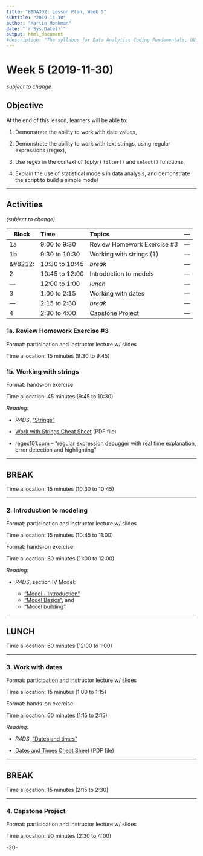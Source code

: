 ```yaml
---
title: "BIDA302: Lesson Plan, Week 5"
subtitle: "2019-11-30"
author: "Martin Monkman"
date: "`r Sys.Date()`"
output: html_document
#description: "The syllabus for Data Analytics Coding Fundamentals, UVic BIDA302"
---
```


# Week 5 (2019-11-30)

_subject to change_


## Objective

At the end of this lesson, learners will be able to:

1. Demonstrate the ability to work with date values,  

2. Demonstrate the ability to work with text strings, using regular expressions (regex),

3. Use regex in the context of {dplyr} `filter()` and `select()` functions,

4. Explain the use of statistical models in data analysis, and demonstrate the script to build a simple model



***

## Activities

_(subject to change)_

| Block      | Time           | Topics  | &#8212; |
|---         |:---            |:---     |:---:  |
|1a          | 9:00 to 9:30   | Review Homework Exercise #3 | &#8212; |
|1b          | 9:30 to 10:30  | Working with strings (1) | &#8212; |
|&#8212:     | 10:30 to 10:45 | _break_ | &#8212; |
|2           | 10:45 to 12:00 | Introduction to models | &#8212; |
|&#8212;     | 12:00 to 1:00  | _lunch_ | &#8212; |
|3           | 1:00 to 2:15   | Working with dates | &#8212; |
|&#8212;     | 2:15 to 2:30   | _break_ | &#8212; |
|4           | 2:30 to 4:00   | Capstone Project | &#8212; |



### 1a. Review Homework Exercise #3

Format: participation and instructor lecture w/ slides

Time allocation: 15 minutes (9:30 to 9:45)

### 1b. Working with strings 

Format: hands-on exercise

Time allocation: 45 minutes (9:45 to 10:30)


_Reading:_

* _R4DS_, ["Strings"](https://r4ds.had.co.nz/strings.html)

* [Work with Strings Cheat Sheet](https://github.com/rstudio/cheatsheets/raw/master/strings.pdf) (PDF file)

* [regex101.com](https://regex101.com/) -- "regular expression debugger with real time explanation, error detection and highlighting"



***

## BREAK

Time allocation: 15 minutes (10:30 to 10:45)

***


### 2. Introduction to modeling

Format: participation and instructor lecture w/ slides

Time allocation: 15 minutes (10:45 to 11:00)

Format: hands-on exercise

Time allocation: 60 minutes (11:00 to 12:00)

_Reading:_

* _R4DS_, section IV Model:

  - ["Model - Introduction"](https://r4ds.had.co.nz/model-intro.html) 
  - ["Model Basics"](https://r4ds.had.co.nz/model-basics.html), and 
  - ["Model building"](https://r4ds.had.co.nz/model-building.html)




***

## LUNCH

Time allocation: 60 minutes (12:00 to 1:00)

***


### 3. Work with dates

Format: participation and instructor lecture w/ slides

Time allocation: 15 minutes (1:00 to 1:15)

Format: hands-on exercise

Time allocation: 60 minutes (1:15 to 2:15)

_Reading:_

* _R4DS_, ["Dates and times"](https://r4ds.had.co.nz/dates-and-times.html)

* [Dates and Times Cheat Sheet](https://github.com/rstudio/cheatsheets/raw/master/lubridate.pdf) (PDF file)


***

## BREAK

Time allocation: 15 minutes (2:15 to 2:30)


***


### 4. Capstone Project

Format: participation and instructor lecture w/ slides

Time allocation: 90 minutes (2:30 to 4:00)







-30-
